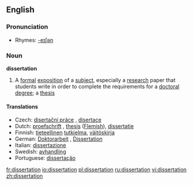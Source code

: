 ==English==

===Pronunciation===
*Rhymes: [[Rhymes:English:-eɪʃǝn|-eɪʃǝn]]

===Noun===
'''dissertation'''

# A [[formal]] [[exposition]] of a [[subject]], especially a [[research]] paper that students write in order to complete the requirements for a [[doctoral]] [[degree]]; a [[thesis]]

====Translations====
*Czech: [[disertační práce]] {{f}}, [[disertace]] {{f}}
*Dutch: [[proefschrift]] {{n}}, [[thesis]] {{f}} ([[Flemish]]), [[dissertatie]] {{f}}
*Finnish: [[tieteellinen]] [[tutkielma]], [[väitöskirja]]
*German: [[Doktorarbeit]] {{f}}, [[Dissertation]] {{f}}
*Italian: [[dissertazione]]
*Swedish: [[avhandling]]
*Portuguese: [[dissertação]]

[[fr:dissertation]]
[[io:dissertation]]
[[pl:dissertation]]
[[ru:dissertation]]
[[vi:dissertation]]
[[zh:dissertation]]